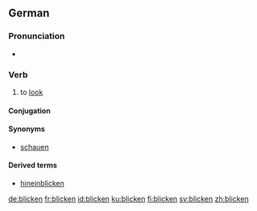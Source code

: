 ==German==

===Pronunciation===
* {{IPA|/ˈblɪkŋ̩/|/ˈblɪkən/|lang=de}}

===Verb===
{{infl|de|verb}}

# to [[look]]

====Conjugation====
{{de-conj-weak|blick|geblickt|haben}}

====Synonyms====
* [[schauen]]

====Derived terms====
* [[hineinblicken]]

[[de:blicken]]
[[fr:blicken]]
[[id:blicken]]
[[ku:blicken]]
[[fi:blicken]]
[[sv:blicken]]
[[zh:blicken]]
